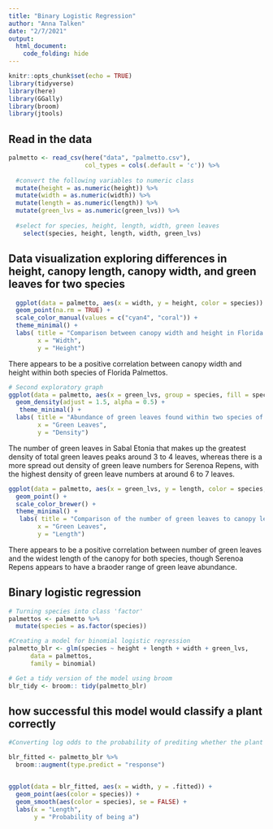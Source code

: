 ```yaml
---
title: "Binary Logistic Regression"
author: "Anna Talken"
date: "2/7/2021"
output: 
  html_document:
    code_folding: hide
---
```


```r
knitr::opts_chunk$set(echo = TRUE)
library(tidyverse)
library(here)
library(GGally)
library(broom)
library(jtools)
```

## Read in the data
```r
palmetto <- read_csv(here("data", "palmetto.csv"),
                     col_types = cols(.default = 'c')) %>% 
  
  #convert the following variables to numeric class
  mutate(height = as.numeric(height)) %>% 
  mutate(width = as.numeric(width)) %>% 
  mutate(length = as.numeric(length)) %>% 
  mutate(green_lvs = as.numeric(green_lvs)) %>% 
  
  #select for species, height, length, width, green leaves
    select(species, height, length, width, green_lvs)
```

## Data visualization exploring differences in height, canopy length, canopy width, and green leaves for two species

```r
  ggplot(data = palmetto, aes(x = width, y = height, color = species)) +
  geom_point(na.rm = TRUE) +
  scale_color_manual(values = c("cyan4", "coral")) +
  theme_minimal() +
  labs( title = "Comparison between canopy width and height in Florida Palmettos",
        x = "Width",
        y = "Height")
```

There appears to be a positive correlation between canopy width and height within both species of Florida Palmettos. 


```r
# Second exploratory graph
ggplot(data = palmetto, aes(x = green_lvs, group = species, fill = species)) +
  geom_density(adjust = 1.5, alpha = 0.5) +
   theme_minimal() +
  labs( title = "Abundance of green leaves found within two species of Florida Palmettos",
        x = "Green Leaves",
        y = "Density")
```
The number of green leaves in Sabal Etonia that makes up the greatest density of total green leaves peaks around 3 to 4 leaves, whereas there is a more spread out density of green leave numbers for Serenoa Repens, with the highest density of green leave numbers at around 6 to 7 leaves. 


```r
ggplot(data = palmetto, aes(x = green_lvs, y = length, color = species, shape = species)) +
  geom_point() +
  scale_color_brewer() +
  theme_minimal() +
   labs( title = "Comparison of the number of green leaves to canopy length",
        x = "Green Leaves",
        y = "Length")
```
There appears to be a positive correlation between number of green leaves and the widest length of the canopy for both species, though Serenoa Repens appears to have a braoder range of green leave abundance. 


## Binary logistic regression

```r
# Turning species into class 'factor'
palmettos <- palmetto %>% 
  mutate(species = as.factor(species))

#Creating a model for binomial logistic regression
palmetto_blr <- glm(species ~ height + length + width + green_lvs,
      data = palmettos,
      family = binomial)

# Get a tidy version of the model using broom
blr_tidy <- broom:: tidy(palmetto_blr)
```


## how successful this model would classify a plant correctly

```r
#Converting log odds to the probability of prediting whether the plant is ___ for each observation

blr_fitted <- palmetto_blr %>% 
  broom::augment(type.predict = "response")


ggplot(data = blr_fitted, aes(x = width, y = .fitted)) +
  geom_point(aes(color = species)) + 
  geom_smooth(aes(color = species), se = FALSE) +
  labs(x = "Length",
       y = "Probability of being a")
```

